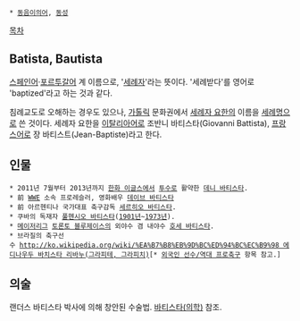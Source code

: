  * [[동음이의어]], [[동성]]

[[목차]]
== Batista, Bautista ==
[[스페인어]]·[[포르투갈어]] 계 이름으로, '[[세례]]자'라는 뜻이다. '세례받다'를 영어로 'baptized'라고 하는 것과 같다.

침례교도로 오해하는 경우도 있으나, [[가톨릭]] 문화권에서 [[세례자 요한]]의 이름을 [[세례명]]으로 쓴 것이다. 세례자 요한을 [[이탈리아어]]로 조반니 바티스타(Giovanni Battista), [[프랑스어]]로 장 바티스트(Jean-Baptiste)라고 한다.

== 인물 == 
 * 2011년 7월부터 2013년까지 [[한화 이글스]]에서 [[투수]]로 활약한 [[데니 바티스타]].
 * 前 [[WWE]] 소속 프로레슬러, 영화배우 [[데이브 바티스타]]
 * 前 아르헨티나 국가대표 축구감독 [[세르히오 바티스타]].
 * 쿠바의 독재자 [[풀헨시오 바티스타]]([[1901년]]~[[1973년]]).
 * [[메이저리그]] [[토론토 블루제이스]]의 외야수 겸 내야수 [[호세 바티스타]].
 * 브라질의 축구선수 [[http://ko.wikipedia.org/wiki/%EA%B7%B8%EB%9D%BC%ED%94%BC%EC%B9%98 에디나우두 바치스타 리바누(그라피테, 그라피치)]][* [[외국인 선수/역대 프로축구]] 항목 참고.]

== 의술 ==
랜더스 바티스타 박사에 의해 창안된 수술법. [[바티스타(의학)]] 참조.




